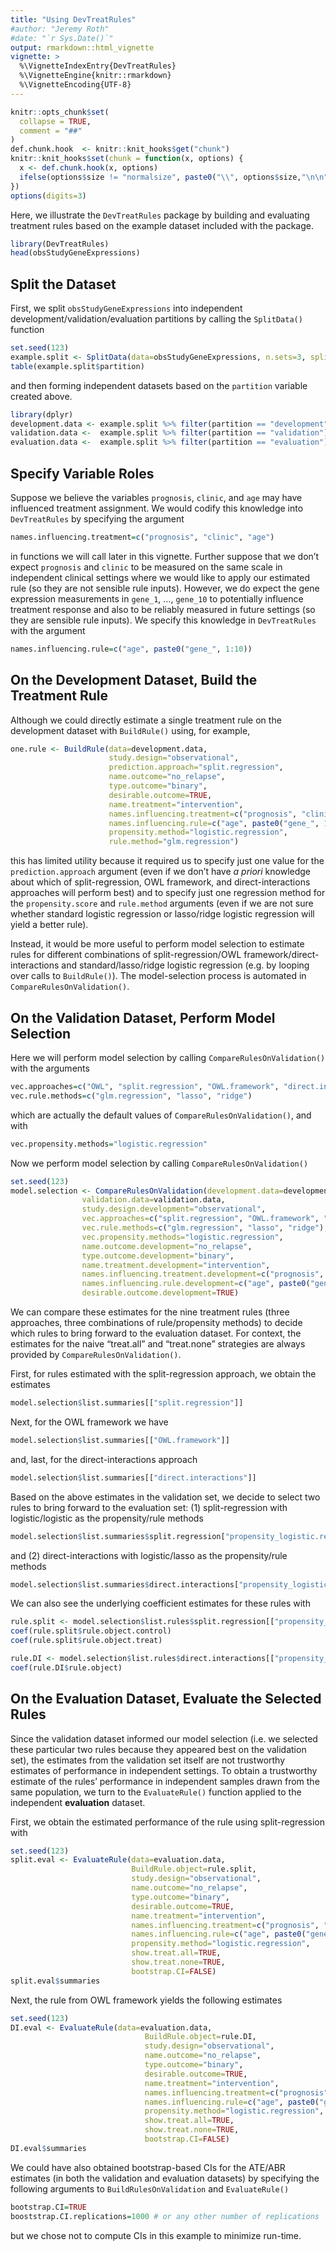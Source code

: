```yaml
---
title: "Using DevTreatRules"
#author: "Jeremy Roth"
#date: "`r Sys.Date()`"
output: rmarkdown::html_vignette
vignette: >
  %\VignetteIndexEntry{DevTreatRules}
  %\VignetteEngine{knitr::rmarkdown}
  %\VignetteEncoding{UTF-8}
---
```

```r
knitr::opts_chunk$set(
  collapse = TRUE,
  comment = "##"
)
def.chunk.hook  <- knitr::knit_hooks$get("chunk")
knitr::knit_hooks$set(chunk = function(x, options) {
  x <- def.chunk.hook(x, options)
  ifelse(options$size != "normalsize", paste0("\\", options$size,"\n\n", x, "\n\n \\normalsize"), x)
})
options(digits=3)
```
Here, we illustrate the `DevTreatRules` package by building and evaluating treatment rules based on the example dataset included with the package.
```r
library(DevTreatRules)
head(obsStudyGeneExpressions)
```

## Split the Dataset
First, we split `obsStudyGeneExpressions` into independent development/validation/evaluation partitions by calling the `SplitData()` function
```r
set.seed(123)
example.split <- SplitData(data=obsStudyGeneExpressions, n.sets=3, split.proportions=c(0.5, 0.25, 0.25))
table(example.split$partition)
```
and then forming independent datasets based on the `partition` variable created above.
```r
library(dplyr)
development.data <- example.split %>% filter(partition == "development")
validation.data <-  example.split %>% filter(partition == "validation")
evaluation.data <-  example.split %>% filter(partition == "evaluation")
```
## Specify Variable Roles
Suppose we believe the variables `prognosis`, `clinic`, and `age` may have influenced treatment assignment. We would codify this knowledge into `DevTreatRules` by specifying the argument
```r
names.influencing.treatment=c("prognosis", "clinic", "age")
```
in functions we will call later in this vignette. Further suppose that we don't expect `prognosis` and `clinic` to be measured on the same scale in independent clinical settings where we would like to apply our estimated rule (so they are not sensible rule inputs). However, we do expect the gene expression measurements in `gene_1`, ..., `gene_10` to potentially influence treatment response and also to be reliably measured in future settings (so they are sensible rule inputs). We specify this knowledge in `DevTreatRules` with the argument
```r
names.influencing.rule=c("age", paste0("gene_", 1:10))
```

## On the Development Dataset, Build the Treatment Rule
Although we could directly estimate a single treatment rule on the development dataset with `BuildRule()` using, for example,
```r
one.rule <- BuildRule(data=development.data,
                      study.design="observational",
                      prediction.approach="split.regression",
                      name.outcome="no_relapse",
                      type.outcome="binary",
                      desirable.outcome=TRUE,
                      name.treatment="intervention",
                      names.influencing.treatment=c("prognosis", "clinic", "age"),
                      names.influencing.rule=c("age", paste0("gene_", 1:10)),
                      propensity.method="logistic.regression",
                      rule.method="glm.regression")
```
this has limited utility because it required us to specify just one value for the `prediction.approach` argument (even if we don't have *a priori* knowledge about which of split-regression, OWL framework, and direct-interactions approaches will perform best) and to specify just one regression method for the `propensity.score` and `rule.method` arguments (even if we are not sure whether standard logistic regression or lasso/ridge logistic regression will yield a better rule).

Instead, it would be more useful to perform model selection to estimate rules for different combinations of split-regression/OWL framework/direct-interactions and standard/lasso/ridge logistic regression (e.g. by looping over calls to `BuildRule()`). The model-selection process is automated in `CompareRulesOnValidation()`.

## On the Validation Dataset, Perform Model Selection
Here we will perform model selection by calling `CompareRulesOnValidation()` with the arguments
```r
vec.approaches=c("OWL", "split.regression", "OWL.framework", "direct.interactions")
vec.rule.methods=c("glm.regression", "lasso", "ridge")
```
which are actually the default values of `CompareRulesOnValidation()`, and with
```r
vec.propensity.methods="logistic.regression"
```
Now we perform model selection by calling `CompareRulesOnValidation()`
```r
set.seed(123)
model.selection <- CompareRulesOnValidation(development.data=development.data,
                validation.data=validation.data,
                study.design.development="observational",
                vec.approaches=c("split.regression", "OWL.framework", "direct.interactions"),
                vec.rule.methods=c("glm.regression", "lasso", "ridge"),
                vec.propensity.methods="logistic.regression",
                name.outcome.development="no_relapse",
                type.outcome.development="binary",
                name.treatment.development="intervention",
                names.influencing.treatment.development=c("prognosis", "clinic", "age"),
                names.influencing.rule.development=c("age", paste0("gene_", 1:10)),
                desirable.outcome.development=TRUE)
```
We can compare these estimates for the nine treatment rules (three approaches, three combinations of rule/propensity methods) to decide which rules to bring forward to the evaluation dataset. For context, the estimates for the naive "treat.all" and "treat.none" strategies are always provided by `CompareRulesOnValidation()`.

First, for rules estimated with the split-regression approach, we obtain the estimates
```r
model.selection$list.summaries[["split.regression"]] 
```
Next, for the OWL framework we have
```r
model.selection$list.summaries[["OWL.framework"]] 
```
and, last, for the direct-interactions approach
```r
model.selection$list.summaries[["direct.interactions"]] 
```
Based on the above estimates in the validation set, we decide to select two rules to bring forward to the evaluation set: (1) split-regression with logistic/logistic as the propensity/rule methods 

```r
model.selection$list.summaries$split.regression["propensity_logistic.regression_rule_glm.regression", ]
```

and (2) direct-interactions with logistic/lasso as the propensity/rule methods
```r
model.selection$list.summaries$direct.interactions["propensity_logistic.regression_rule_lasso", ]
```

We can also see the underlying coefficient estimates for these rules with
```r
rule.split <- model.selection$list.rules$split.regression[["propensity_logistic.regression_rule_glm.regression"]]
coef(rule.split$rule.object.control)
coef(rule.split$rule.object.treat)
```

```r
rule.DI <- model.selection$list.rules$direct.interactions[["propensity_logistic.regression_rule_lasso"]]
coef(rule.DI$rule.object)
```

## On the Evaluation Dataset, Evaluate the Selected Rules
Since the validation dataset informed our model selection (i.e. we selected these particular two rules because they appeared best on the validation set), the estimates from the validation set itself are not trustworthy estimates of performance in independent settings. To obtain a trustworthy estimate of the rules' performance in independent samples drawn from the same population, we turn to the `EvaluateRule()` function applied to the independent **evaluation** dataset.

First, we obtain the estimated performance of the rule using split-regression with
```r
set.seed(123)
split.eval <- EvaluateRule(data=evaluation.data,
                           BuildRule.object=rule.split,
                           study.design="observational",
                           name.outcome="no_relapse",
                           type.outcome="binary",
                           desirable.outcome=TRUE,
                           name.treatment="intervention",
                           names.influencing.treatment=c("prognosis", "clinic", "age"),
                           names.influencing.rule=c("age", paste0("gene_", 1:10)),
                           propensity.method="logistic.regression",
                           show.treat.all=TRUE,
                           show.treat.none=TRUE,
                           bootstrap.CI=FALSE)
split.eval$summaries
```
Next, the rule from OWL framework yields the following estimates
```r
set.seed(123)
DI.eval <- EvaluateRule(data=evaluation.data,
                              BuildRule.object=rule.DI,
                              study.design="observational",
                              name.outcome="no_relapse",
                              type.outcome="binary",
                              desirable.outcome=TRUE,
                              name.treatment="intervention",
                              names.influencing.treatment=c("prognosis", "clinic", "age"),
                              names.influencing.rule=c("age", paste0("gene_", 1:10)),
                              propensity.method="logistic.regression",
                              show.treat.all=TRUE,
                              show.treat.none=TRUE,
                              bootstrap.CI=FALSE)
DI.eval$summaries
```
We could have also obtained bootstrap-based CIs for the ATE/ABR estimates (in both the validation and evaluation datasets) by specifying the following arguments to `BuildRulesOnValidation` and `EvaluateRule()`
```r
bootstrap.CI=TRUE
booststrap.CI.replications=1000 # or any other number of replications
```
but we chose not to compute CIs in this example to minimize run-time.
